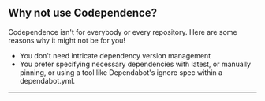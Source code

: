 <section>

## Why not use Codependence?

Codependence isn't for everybody or every repository. Here are some reasons why it might not be for you!

- You don't need intricate dependency version management
- You prefer specifying necessary dependencies with latest, or manually pinning, or using a tool like Dependabot's ignore spec within a dependabot.yml.

---

</section>
